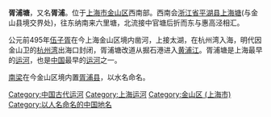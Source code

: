 {{unreferenced|time=2015-07-26T03:18:03+00:00}}
'''胥浦塘'''，又名'''胥浦'''。位于[[上海市|上海市]][[金山区_(上海市)|金山区]]西南部。西南会[[浙江省|浙江省]][[平湖县|平湖县]][[上海塘|上海塘]](与金山县境交界处)，往东纳南来六里塘，北流接中官塘后折而东与惠高泾相汇。

公元前495年[[伍子胥|伍子胥]]在今上海金山区境内凿河，上接太湖，在杭州湾入海，明代因金山卫的[[杭州湾|杭州湾]]出海口封闭，胥浦塘改道从掘石港进入[[黄浦江|黄浦江]]。胥浦塘是上海最早的[[运河|运河]]，也是[[中国|中国]]最早的[[运河|运河]]之一。

[[南梁|南梁]]在今金山区境内置[[胥浦县|胥浦县]]，以水名命名。

{{上海市主要水系}}

[[Category:中国古代运河|Category:中国古代运河]]
[[Category:上海运河|Category:上海运河]]
[[Category:金山区_(上海市)|Category:金山区 (上海市)]]
[[Category:以人名命名的中国地名|Category:以人名命名的中国地名]]